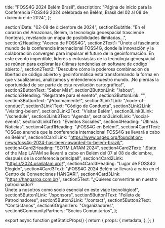 
  title: "FOSS4G 2024 Belém Brasil",
  description: "Página de inicio para la Conferencia FOSS4G 2024 celebrada en Belém, Brasil del 02 al 08 de diciembre de 2024",
};


  section1Date: "02-08 de diciembre de 2024",
  section1Subtitle:
    "En el corazón del Amazonas, Belém, la tecnología geoespacial trasciende fronteras, revelando un mapa de posibilidades ilimitadas...",
  section2Heading: "Acerca de FOSS4G",
  section2Text1:
    "Únete al fascinante mundo de la conferencia internacional FOSS4G, donde la innovación y la colaboración convergen para impulsar el futuro de la geoinformación. En este evento imperdible, líderes y entusiastas de la tecnología geoespacial se reúnen para explorar las últimas tendencias en software de código abierto.",
  section2Text2:
    "Descubre cómo la poderosa combinación de libertad de código abierto y geoinformática está transformando la forma en que visualizamos, analizamos y entendemos nuestro mundo. ¡No pierdas la oportunidad de ser parte de esta revolución cartográfica!",
  section2ButtonText: "Saber Más",
  section2ButtonLink: "/about",
  section3Heading: "Regístrate para el evento",
  section3ButtonLink: "",
  section3ButtonText: "¡Próximamente!",
  section3Link1Link: "/code-of-conduct",
  section3Link1Text: "Código de Conducta",
  section3Link2Link: "/visiting-belem",
  section3Link2Text: "Visitar Belém",
  section3Link3Link: "/schedule",
  section3Link3Text: "Agenda",
  section3Link4Link: "/social-events",
  section3Link4Text: "Eventos Sociales",
  section4Heading: "Últimas Noticias",
  section4Card1Heading: "¡FOSS4G en Belém!",
  section4Card1Text:
    "OSGeo anuncia que la conferencia internacional FOSS4G se llevará a cabo en Belém",
  section4Card1Link:
    "https://www.osgeo.org/foundation-news/foss4g-2024-has-been-awarded-to-belem-brazil/",
  section4Card2Heading: "SOTM LATAM 2024",
  section4Card2Text:
    "¡State of the Map LATAM se llevará a cabo en Belém del 07 al 08 de diciembre, después de la conferencia principal!",
  section4Card2Link:
    "https://2024.osmlatam.org/",
  section4Card3Heading: "Lugar de FOSS4G Elegido",
  section4Card3Text:
    "¡FOSS4G 2024 Belém se llevará a cabo en el Centro de Convenciones HANGAR!",
  section4Card3Link: "https://hangarpa.com.br/",
  section5Text:
    "¿Quieres convertirte en nuestro patrocinador? <br />Únete a nosotros como socio esencial en este viaje tecnológico!",
  section5Button1Link: "/sponsors",
  section5Button1Text: "Folleto de Patrocinadores",
  section5Button2Link: "/contact",
  section5Button2Text: "Contáctanos",
  section6Organizers: "Organizadores",
  section6CommunityPartners: "Socios Comunitarios",
};


<HomePage t={esHomepagePhrases}/>

export async function getStaticProps() {
  return {
    props: {
      metadata,
    },
  };
}
